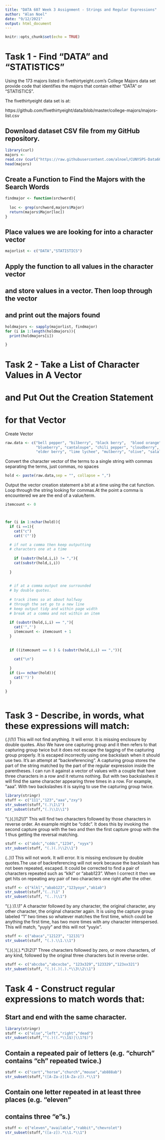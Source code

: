 ---
title: "DATA 607 Week 3 Assignment - Strings and Regular Expressions"
author: "Alan Noel"
date: "9/12/2021"
output: html_document
---

```{r setup, include=FALSE}
knitr::opts_chunk$set(echo = TRUE)
```

# Task 1 - Find "DATA" and "STATISTICS" 

Using the 173 majors listed in fivethirtyeight.com's College Majors data set 
provide code that identifies the majors that contain either
"DATA" or "STATISTICS".

The fivethirtyeight data set is at:

https://github.com/fivethirtyeight/data/blob/master/college-majors/majors-list.csv

## Download dataset CSV file from my GitHub repository. 


```{r retrieve-majors-list}
library(curl)
majors <- 
read.csv (curl("https://raw.githubusercontent.com/alnoel/CUNYSPS-Data607/main/majorslist.csv"))
head(majors)

```

## Create a Function to Find the Majors with the Search Words

```{r create-function}
findmajor <- function(srchword){
  
  loc <- grep(srchword,majors$Major)
  return(majors$Major[loc])
}
```

##  Place values we are looking for into a character vector
```{r create-list}
majorlist <- c("DATA","STATISTICS")
```

## Apply the function to all values in the character vector 
## and store values in a vector. Then loop through the vector
## and print out the majors found

```{r}
holdmajors <- sapply(majorlist, findmajor)
for (i in 1:length(holdmajors)){
  print(holdmajors[i])

}

```


# Task 2 - Take a List of Character Values in A Vector
# and Put Out the Creation Statement 
# for that Vector 

Create Vector

```{r create-vector}
raw.data <- c("bell pepper", "bilberry", "black berry",  "blood orange", 
              "blueberry", "cantaloupe", "chili pepper", "cloudberry",
              "elder berry", "lime lychee", "mulberry", "olive", "salal berry")
```


Convert the character vector of the terms to a single string
with commas separating the terms, just commas, no spaces 

```{r create-string}
hold <- paste(raw.data,sep = "", collapse = ",")
```

Output the vector creation statement a bit at a time using the cat function. 
Loop through the string looking for commas.At the point a comma is encountered 
we are the end of a value/term.


```{r find-terms}
itemcount <- 0



for (i in 1:nchar(hold)){
  if (i ==1){
    cat("c")
    cat('("')}

  # if not a comma then keep outputting
  # characters one at a time
  
    if (substr(hold,i,i) != ","){
    cat(substr(hold,i,i))
    
  }
  
  
  # if at a comma output one surrounded 
  # by double quotes. 
  
  # track items so at about halfway
  # through the set go to a new line
  # keep output tidy and within page width
  # break at a comma and not within an item
  
  if (substr(hold,i,i) == ","){
    cat('","')
    itemcount <- itemcount + 1
  }
  
  
  if ((itemcount == 6 ) & (substr(hold,i,i) == ",")){
    
    cat("\n")
    
  }
  if (i== nchar(hold)){
    cat('")')
  }
  
}



```


# Task 3 - Describe, in words, what these expressions will match:


(.)\1\1   This will not find anything. It will error. It is missing enclosure
by double quotes. Also We have one capturing group 
and it then refers to that capturing group twice but it does not
escape the tagging of the capturing group properly. It is escaped incorrectly 
using one backslash when it should use two. It's an attempt at 
"backreferencing". A capturing group stores the part of the string matched by
the part of the regular expression inside the parentheses.
I can run it against a vector of values with a couple that have three characters
in a row and it returns nothing. But with two backslashes it will find 
the same character appearing three times in a row. For example, "aaa". 
With two backslashes it is saying to use the capturing group twice. 

```{r}
library(stringr)
stuff <- c("111","123","aaa","zxy")
str_subset(stuff,"(.)\1\1")
str_subset(stuff,"(.)\\1\\1")
```


"(.)(.)\\\2\\\1"   This will find two characters followed by those characters
in reverse order. An example might be "cddc". It does this by invoking
the second capture group with the two and then the first capture group with
the 1 thus getting the reversal matching. 
   
```{r two-then-reverse}
stuff <- c("abdc","cddc","1234", "xyyx")
str_subset(stuff, "(.)(.)\\2\\1")


```
 

(..)\1  This will not work. It will error. It is missing enclosure
by double quotes.The use of backreferencing will not work 
because the backslash has not been repeated, escaped. It could be corrected to 
find a pair of characters repeated such as "klkl" or "abab123".
When I correct it then we get hits on repeating any pair of two characters
one right after the other.  


```{r two-pairs}
stuff <- c("klkl","abab123","123yoyo","ab1ab")
str_subset(stuff,"(..)\1" )
str_subset(stuff, "(..)\\1")
```


"(.).\\1.\\1" A character followed by any character, the original character,
any other character, the original character again. It is using the 
capture group labeled "1" two times so whatever matches the first time, 
which could be anything the first time, has two more times 
with any character interspersed. 
This will match, "yuyiy" and this will not "yuyix". 


```{r repeat-origina-3-times}
stuff <- c("abaca","12123", "12131")
str_subset(stuff, "(.).\\1.\\1")

```


"(.)(.)(.).*\\3\\2\\1"  Three characters followed by zero, or more 
characters, of any kind, followed by the original three characters
but in reverse order. 

```{r three-zero-reverse-three}
stuff <- c("abccba","abcxcba", "123x329","123329","123xx321")
str_subset(stuff, "(.)(.)(.).*\\3\\2\\1")

```


# Task 4 - Construct regular expressions to match words that:


## Start and end with the same character.



```{r start-end-same-character}

library(stringr)
stuff <- c("else","left","right","dead")
str_subset(stuff,"^(.)((.*\\1$)|\\1?$)")
```



## Contain a repeated pair of letters (e.g. "church" contains "ch" repeated twice.)

```{r repeated-pair-letters}

stuff <- c("cart","horse","church","mouse","ab888ab")
str_subset(stuff,"([A-Za-z][A-Za-z]).*\\1")
```



## Contain one letter repeated in at least three places (e.g. "eleven" 
## contains three "e"s.)

```{r one-letter-atleast-3places}
stuff <- c("eleven","available","rabbit","chevrolet")
str_subset(stuff,"([a-z]).*\\1.*\\1")


```






